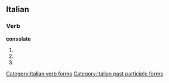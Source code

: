 ==Italian==

===Verb===
'''consolate'''

# {{form of|[[second-person|Second-person]] [[plural]] [[present tense]]|[[consolare#Italian|consolare]]|lang=Italian}}
# {{form of|Second-person plural [[imperative]]|consolare#Italian|consolare|lang=Italian}}
# {{form of|[[feminine|Feminine]] plural|[[consolato]]}}

[[Category:Italian verb forms]]
[[Category:Italian past participle forms]]